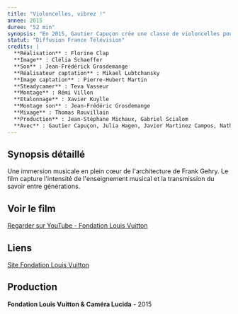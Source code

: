 ```yaml
---
title: "Violoncelles, vibrez !"
annee: 2015
duree: "52 min"
synopsis: "En 2015, Gautier Capuçon crée une classe de violoncelles pour transmettre son expérience musicale à six jeunes artistes internationaux, à la fondation Louis Vuitton. Le film se déroule au rythme des classes et raconte la rencontre du jeune maître avec la jeune et talentueuse autrichienne, Julia Hagen."
statut: "Diffusion France Télévision"
credits: |
  **Réalisation** : Florine Clap
  **Image** : Clélia Schaeffer
  **Son** : Jean-Frédérick Grosdemange
  **Réalisateur captation** : Mikael Lubtchansky
  **Image captation** : Pierre-Hubert Martin
  **Steadycamer** : Teva Vasseur
  **Montage** : Rémi Villon
  **Etalonnage** : Xavier Kuylle
  **Montage son** : Jean-Frédéric Grosdemange
  **Mixage** : Thomas Rouvillain
  **Production** : Jean-Stéphane Michaux, Gabriel Scialom
  **Avec** : Gautier Capuçon, Julia Hagen, Javier Martinez Campos, Nathan Chan, Nil Kocamangil, Yoon-Kyung Cho, Aurélien Pascal
---
```


## Synopsis détaillé

Une immersion musicale en plein cœur de l'architecture de Frank Gehry. Le film capture l'intensité de l'enseignement musical et la transmission du savoir entre générations.

## Voir le film

[Regarder sur YouTube - Fondation Louis Vuitton](https://youtu.be/9oSaP_ueN_0)

## Liens

[Site Fondation Louis Vuitton](https://www.fondationlouisvuitton.fr/fr.html)

## Production

**Fondation Louis Vuitton & Caméra Lucida** - 2015
